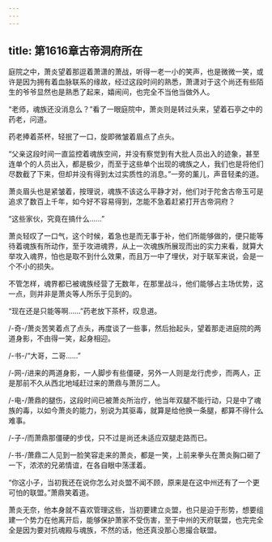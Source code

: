 ```yaml
---
---
---
```

title: 第1616章古帝洞府所在
---



庭院之中，萧炎望着那逗着萧潇的萧战，听得一老一小的笑声，也是微微一笑，或许是因为拥有着血脉联系的缘故，经过这段时间的熟悉，萧潇对于这个尚还有些陌生的爷爷显然也是熟悉了起来，嬉闹间，也完全不当他当做外人。

“老师，魂族还没消息么？”看了一眼庭院中，萧炎则是转过头来，望着石亭之中的药老，问道。

药老捧着茶杯，轻抿了一口，旋即微皱着眉点了点头。

“父亲这段时间一直监控着魂族空间，并没有察觉到有大批人员出入的迹象，甚至连单个的人员出入，都是极少，而至于这些单个出现的魂族之人，我们也是将他们尽数截了下来，但却并没有得到太过实质性的消息。”一旁的薰儿，声音轻柔的道。

萧炎眉头也是紧皱着，按理说，魂族不该这么平静才对，他们对于陀舍古帝玉可是追求了数百上千年，如今好不容易得到，怎能不急着赶紧打开古帝洞府？

“这些家伙，究竟在搞什么……”

萧炎轻叹了一口气，这个时候，着急也是而无事于补，他们所能够做的，便只能等待着魂族有所动作，至于攻进魂界，从上一次魂族所展现而出的实力来看，就算大举攻入魂界，怕也是取不到什么效果，而且万一中了埋伏，对于联军来说，会是一个不小的损失。

不管怎样，魂界都已被魂族经营了无数年，在那里战斗，他们能够占主场优势，这一点，则并非是萧炎等人所乐于见到的。

“现在还是只能等啊……”药老放下茶杯，叹息道。

/-奇-/萧炎苦笑着点了点头，再度谈了一些事，然后抬起头，望着那走进庭院的两道身影，不由得一笑，起身相迎。

/-书-/“大哥，二哥……”

/-网-/进来的两道身影，一人脚步有些僵硬，另外一人则是龙行虎步，而两人，正是那前不久从西北地域赶过来的萧鼎与萧厉二人。

/-电-/萧鼎的腿伤，这段时间已被萧炎所治疗，他当年双腿不能行动，只是中了魂族的毒，以如今萧炎的能力，别说为其驱毒，就算是给他换一条腿，都算不得什么难事。

/-子-/而萧鼎那僵硬的步伐，只不过是尚还未适应双腿走路而已。

/-书-/萧鼎二人见到一脸笑容走来的萧炎，都是一笑，上前来拳头在萧炎胸口砸了一下，浓浓的兄弟情谊，在各自眼中荡漾着。

“你这小子，当初我还在说你怎么对炎盟不闻不顾，原来是在这中州还有了一个更可怕的联盟。”萧鼎笑着道。

萧炎无奈，他本身就不喜欢管理这些，当初要建立炎盟，也只是迫于形势，想要组建一个势力在他离开后，能够保护萧家不受伤害，至于中州的天府联盟，也完完全全是因为要对抗魂殿与魂族，不然的话，他还真没那心思撮合联盟。